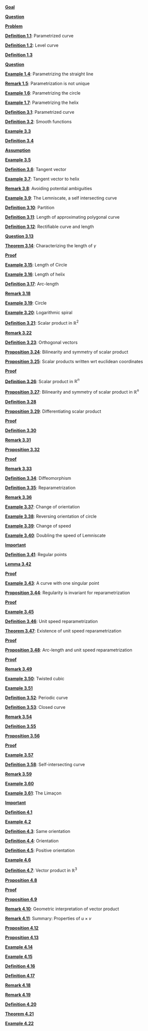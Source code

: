 \providecommand{\Pageref}[1]{\hfill p.\pageref{#1}}
 [**Goal**](#Goal*-1.1)\Pageref{Goal*-1.1}

 [**Question**](#Question*-1.2)\Pageref{Question*-1.2}

 [**Problem**](#Problem*-1.3)\Pageref{Problem*-1.3}

 [**Definition 1.1**](#parametrized-curve): Parametrized curve\Pageref{parametrized-curve}

 [**Definition 1.2**](#level-curve): Level curve\Pageref{level-curve}

 [**Definition 1.3**](#Definition-1.3)\Pageref{Definition-1.3}

 [**Question**](#Question*-1.4)\Pageref{Question*-1.4}

 [**Example 1.4**](#parametrizing-the-straight-line): Parametrizing the straight line\Pageref{parametrizing-the-straight-line}

 [**Remark 1.5**](#parametrization-is-not-unique): Parametrization is not unique\Pageref{parametrization-is-not-unique}

 [**Example 1.6**](#parametrizing-the-circle): Parametrizing the circle\Pageref{parametrizing-the-circle}

 [**Example 1.7**](#parametrizing-the-helix): Parametrizing the helix\Pageref{parametrizing-the-helix}

 [**Definition 3.1**](#parametrized-curve-1): Parametrized curve\Pageref{parametrized-curve-1}

 [**Definition 3.2**](#smooth-functions): Smooth functions\Pageref{smooth-functions}

 [**Example 3.3**](#Example-3.3)\Pageref{Example-3.3}

 [**Definition 3.4**](#Definition-3.4)\Pageref{Definition-3.4}

 [**Assumption**](#Assumption*-3.1)\Pageref{Assumption*-3.1}

 [**Example 3.5**](#Example-3.5)\Pageref{Example-3.5}

 [**Definition 3.6**](#definition-tangent): Tangent vector\Pageref{definition-tangent}

 [**Example 3.7**](#tangent-vector-to-helix): Tangent vector to helix\Pageref{tangent-vector-to-helix}

 [**Remark 3.8**](#avoiding-potential-ambiguities): Avoiding potential ambiguities\Pageref{avoiding-potential-ambiguities}

 [**Example 3.9**](#the-lemniscate-a-self-intersecting-curve): The Lemniscate, a self intersecting curve\Pageref{the-lemniscate-a-self-intersecting-curve}

 [**Definition 3.10**](#partition): Partition\Pageref{partition}

 [**Definition 3.11**](#length-of-approximating-polygonal-curve): Length of approximating polygonal curve\Pageref{length-of-approximating-polygonal-curve}

 [**Definition 3.12**](#rectifiable-curve-and-length): Rectifiable curve and length\Pageref{rectifiable-curve-and-length}

 [**Question 3.13**](#Question-3.13)\Pageref{Question-3.13}

 [**Theorem 3.14**](#theorem-length): Characterizing the length of $\gamma$\Pageref{theorem-length}

 [**Proof**](#Proof*-3.2)\Pageref{Proof*-3.2}

 [**Example 3.15**](#length-of-circle): Length of Circle\Pageref{length-of-circle}

 [**Example 3.16**](#length-of-helix): Length of helix\Pageref{length-of-helix}

 [**Definition 3.17**](#arc-length-1): Arc-length\Pageref{arc-length-1}

 [**Remark 3.18**](#Remark-3.18)\Pageref{Remark-3.18}

 [**Example 3.19**](#circle): Circle\Pageref{circle}

 [**Example 3.20**](#logarithmic-spiral): Logarithmic spiral\Pageref{logarithmic-spiral}

 [**Definition 3.21**](#scalar-product-in-mathbbr2): Scalar product in $\mathbb{R}^2$\Pageref{scalar-product-in-mathbbr2}

 [**Remark 3.22**](#Remark-3.22)\Pageref{Remark-3.22}

 [**Definition 3.23**](#orthogonal-vectors): Orthogonal vectors\Pageref{orthogonal-vectors}

 [**Proposition 3.24**](#bilinearity-and-symmetry-of-scalar-product): Bilinearity and symmetry of scalar product\Pageref{bilinearity-and-symmetry-of-scalar-product}

 [**Proposition 3.25**](#scalar-products-written-wrt-euclidean-coordinates): Scalar products written wrt euclidean coordinates\Pageref{scalar-products-written-wrt-euclidean-coordinates}

 [**Proof**](#Proof*-3.3)\Pageref{Proof*-3.3}

 [**Definition 3.26**](#scalar-product-in-mathbbrn-1): Scalar product in $\mathbb{R}^n$\Pageref{scalar-product-in-mathbbrn-1}

 [**Proposition 3.27**](#bilinearity-and-symmetry-of-scalar-product-in-mathbbrn): Bilinearity and symmetry of scalar product in $\mathbb{R}^n$\Pageref{bilinearity-and-symmetry-of-scalar-product-in-mathbbrn}

 [**Definition 3.28**](#Definition-3.28)\Pageref{Definition-3.28}

 [**Proposition 3.29**](#proposition-diff-scalar): Differentiating scalar product\Pageref{proposition-diff-scalar}

 [**Proof**](#Proof*-3.4)\Pageref{Proof*-3.4}

 [**Definition 3.30**](#Definition-3.30)\Pageref{Definition-3.30}

 [**Remark 3.31**](#Remark-3.31)\Pageref{Remark-3.31}

 [**Proposition 3.32**](#proposition-speed-identity)\Pageref{proposition-speed-identity}

 [**Proof**](#Proof*-3.5)\Pageref{Proof*-3.5}

 [**Remark 3.33**](#Remark-3.33)\Pageref{Remark-3.33}

 [**Definition 3.34**](#diffeomorphism): Diffeomorphism\Pageref{diffeomorphism}

 [**Definition 3.35**](#reparametrization-1): Reparametrization\Pageref{reparametrization-1}

 [**Remark 3.36**](#Remark-3.36)\Pageref{Remark-3.36}

 [**Example 3.37**](#change-of-orientation): Change of orientation\Pageref{change-of-orientation}

 [**Example 3.38**](#reversing-orientation-of-circle): Reversing orientation of circle\Pageref{reversing-orientation-of-circle}

 [**Example 3.39**](#change-of-speed): Change of speed\Pageref{change-of-speed}

 [**Example 3.40**](#doubling-the-speed-of-lemniscate): Doubling the speed of Lemniscate\Pageref{doubling-the-speed-of-lemniscate}

 [**Important**](#Important*-3.6)\Pageref{Important*-3.6}

 [**Definition 3.41**](#regular-points): Regular points\Pageref{regular-points}

 [**Lemma 3.42**](#lemma-diffeomorphism)\Pageref{lemma-diffeomorphism}

 [**Proof**](#Proof*-3.7)\Pageref{Proof*-3.7}

 [**Example 3.43**](#example-stopping-curve): A curve with one singular point\Pageref{example-stopping-curve}

 [**Proposition 3.44**](#proposition-regularity-invariant): Regularity is invariant for reparametrization\Pageref{proposition-regularity-invariant}

 [**Proof**](#Proof*-3.8)\Pageref{Proof*-3.8}

 [**Example 3.45**](#Example-3.45)\Pageref{Example-3.45}

 [**Definition 3.46**](#unit-speed-reparametrization): Unit speed reparametrization\Pageref{unit-speed-reparametrization}

 [**Theorem 3.47**](#theorem-regular-unit-speed): Existence of unit speed reparametrization\Pageref{theorem-regular-unit-speed}

 [**Proof**](#Proof*-3.9)\Pageref{Proof*-3.9}

 [**Proposition 3.48**](#proposition-arc-length-unit): Arc-length and unit speed reparametrization\Pageref{proposition-arc-length-unit}

 [**Proof**](#Proof*-3.10)\Pageref{Proof*-3.10}

 [**Remark 3.49**](#Remark-3.49)\Pageref{Remark-3.49}

 [**Example 3.50**](#twisted-cubic): Twisted cubic\Pageref{twisted-cubic}

 [**Example 3.51**](#example-curve-loop)\Pageref{example-curve-loop}

 [**Definition 3.52**](#periodic-curve): Periodic curve\Pageref{periodic-curve}

 [**Definition 3.53**](#closed-curve): Closed curve\Pageref{closed-curve}

 [**Remark 3.54**](#remark-closed)\Pageref{remark-closed}

 [**Definition 3.55**](#Definition-3.55)\Pageref{Definition-3.55}

 [**Proposition 3.56**](#Proposition-3.56)\Pageref{Proposition-3.56}

 [**Proof**](#Proof*-3.11)\Pageref{Proof*-3.11}

 [**Example 3.57**](#Example-3.57)\Pageref{Example-3.57}

 [**Definition 3.58**](#self-intersecting-curve): Self-intersecting curve\Pageref{self-intersecting-curve}

 [**Remark 3.59**](#Remark-3.59)\Pageref{Remark-3.59}

 [**Example 3.60**](#Example-3.60)\Pageref{Example-3.60}

 [**Example 3.61**](#the-limaçon): The Limaçon\Pageref{the-limaçon}

 [**Important**](#Important*-4.1)\Pageref{Important*-4.1}

 [**Definition 4.1**](#Definition-4.1)\Pageref{Definition-4.1}

 [**Example 4.2**](#Example-4.2)\Pageref{Example-4.2}

 [**Definition 4.3**](#same-orientation): Same orientation\Pageref{same-orientation}

 [**Definition 4.4**](#orientation): Orientation\Pageref{orientation}

 [**Definition 4.5**](#positive-orientation): Positive orientation\Pageref{positive-orientation}

 [**Example 4.6**](#Example-4.6)\Pageref{Example-4.6}

 [**Definition 4.7**](#vector-product-in-mathbbr3-1): Vector product in $\mathbb{R}^3$\Pageref{vector-product-in-mathbbr3-1}

 [**Proposition 4.8**](#Proposition-4.8)\Pageref{Proposition-4.8}

 [**Proof**](#Proof*-4.2)\Pageref{Proof*-4.2}

 [**Proposition 4.9**](#proposition-vector-product)\Pageref{proposition-vector-product}

 [**Remark 4.10**](#geometric-interpretation-of-vector-product): Geometric interpretation of vector product\Pageref{geometric-interpretation-of-vector-product}

 [**Remark 4.11**](#summary-properties-of-u-times-v): Summary: Properties of $u \times v$\Pageref{summary-properties-of-u-times-v}

 [**Proposition 4.12**](#Proposition-4.12)\Pageref{Proposition-4.12}

 [**Proposition 4.13**](#Proposition-4.13)\Pageref{Proposition-4.13}

 [**Example 4.14**](#Example-4.14)\Pageref{Example-4.14}

 [**Example 4.15**](#Example-4.15)\Pageref{Example-4.15}

 [**Definition 4.16**](#Definition-4.16)\Pageref{Definition-4.16}

 [**Definition 4.17**](#Definition-4.17)\Pageref{Definition-4.17}

 [**Remark 4.18**](#Remark-4.18)\Pageref{Remark-4.18}

 [**Remark 4.19**](#Remark-4.19)\Pageref{Remark-4.19}

 [**Definition 4.20**](#Definition-4.20)\Pageref{Definition-4.20}

 [**Theorem 4.21**](#Theorem-4.21)\Pageref{Theorem-4.21}

 [**Example 4.22**](#Example-4.22)\Pageref{Example-4.22}
